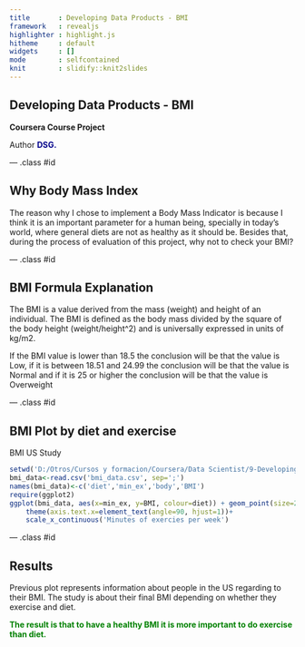 ```yaml
---
title       : Developing Data Products - BMI
framework   : revealjs     
highlighter : highlight.js  
hitheme     : default       
widgets     : []           
mode        : selfcontained 
knit        : slidify::knit2slides
---
```



## Developing Data Products - BMI

**Coursera Course Project**

Author <span style="color:darkblue; font-weight:bold">DSG.</span>


--- .class #id 

## Why Body Mass Index

The reason why I chose to implement a Body Mass Indicator is because I think it is an important parameter for a human being, specially in today's world, where general diets are not as healthy as it should be. Besides that, during the process of evaluation of this project, why not to check your BMI?


--- .class #id 

## BMI Formula Explanation

The BMI is a value derived from the mass (weight) and height of an individual. The BMI is defined as the body mass divided by the square of the body height (weight/height^2) and is universally expressed in units of kg/m2. 

If the BMI value is lower than 18.5 the conclusion will be that the value is Low, if it is between 18.51 and 24.99 the conclusion will be that the value is Normal and if it is 25 or higher the conclusion will be that the value is Overweight


--- .class #id 

## BMI Plot by diet and exercise

BMI US Study

```r
setwd('D:/Otros/Cursos y formacion/Coursera/Data Scientist/9-Developing Data Products/course_project/slidify/Dev Data Products')
bmi_data<-read.csv('bmi_data.csv', sep=';')
names(bmi_data)<-c('diet','min_ex','body','BMI')
require(ggplot2)
ggplot(bmi_data, aes(x=min_ex, y=BMI, colour=diet)) + geom_point(size=2)+
    theme(axis.text.x=element_text(angle=90, hjust=1))+
    scale_x_continuous('Minutes of exercies per week')
```

--- .class #id 

## Results

Previous plot represents information about people in the US regarding to their BMI. The study is about their final BMI  depending on whether they exercise and diet.

<span style="color:green; font-weight:bold">The result is that to have a healthy BMI it is more important to do exercise than diet.</span>

